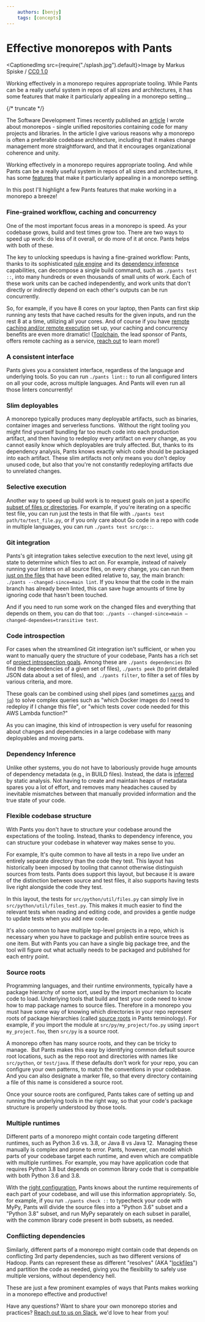```yaml
---
    authors: [benjy]
    tags: [concepts]
---
```


# Effective monorepos with Pants

<CaptionedImg src={require("./splash.jpg").default}>Image by Markus Spiske / [CC0 1.0](https://creativecommons.org/publicdomain/zero/1.0/?ref=openverse)</CaptionedImg>

Working effectively in a monorepo requires appropriate tooling. While Pants can be a really useful system in repos of all sizes and architectures, it has some features that make it particularly appealing in a monorepo setting…

{/* truncate */}

The Software Development Times recently published an [article](https://sdtimes.com/softwaredev/the-monorepo-approach-to-code-management/) I wrote about monorepos - single unified repositories containing code for many projects and libraries. In the article I give various reasons why a monorepo is often a preferable codebase architecture, including that it makes change management more straightforward, and that it encourages organizational coherence and unity.

Working effectively in a monorepo requires appropriate tooling. And while Pants can be a really useful system in repos of all sizes and architectures, it has some [features](https://www.pantsbuild.org/docs/welcome-to-pants#what-are-the-main-features-of-pants) that make it particularly appealing in a monorepo setting.

In this post I'll highlight a few Pants features that make working in a monorepo a breeze!

### Fine-grained workflow, caching and concurrency

One of the most important focus areas in a monorepo is speed. As your codebase grows, build and test times grow too. There are two ways to speed up work: do less of it overall, or do more of it at once. Pants helps with both of these.

The key to unlocking speedups is having a fine-grained workflow: Pants, thanks to its sophisticated [rule engine](https://www.pantsbuild.org/docs/how-does-pants-work#the-pants-engine) and its [dependency inference](https://www.pantsbuild.org/docs/how-does-pants-work#dependency-inference) capabilities, can decompose a single build command, such as `./pants test ::`, into many hundreds or even thousands of small units of work. Each of these work units can be cached independently, and work units that don't directly or indirectly depend on each other's outputs can be run concurrently.

So, for example, if you have 8 cores on your laptop, then Pants can first skip running any tests that have cached results for the given inputs, and run the rest 8 at a time, utilizing all your cores. And of course if you have [remote caching and/or remote execution](https://www.pantsbuild.org/docs/remote-caching-execution) set up, your caching and concurrency benefits are even more dramatic! ([Toolchain](https://toolchain.com/), the lead sponsor of Pants, offers remote caching as a service, [reach out](https://toolchain.com/contact) to learn more!)

### A consistent interface

Pants gives you a consistent interface, regardless of the language and underlying tools. So you can run `./pants lint::` to run all configured linters on all your code, across multiple languages. And Pants will even run all those linters concurrently!

### Slim deployables

A monorepo typically produces many deployable artifacts, such as binaries, container images and serverless functions.  Without the right tooling you might find yourself bundling far too much code into each production artifact, and then having to redeploy every artifact on every change, as you cannot easily know which deployables are truly affected. But, thanks to its dependency analysis, Pants knows exactly which code should be packaged into each artifact. These slim artifacts not only means you don't deploy unused code, but also that you're not constantly redeploying artifacts due to unrelated changes.

### Selective execution

Another way to speed up build work is to request goals on just a specific [subset of files or directories](https://www.pantsbuild.org/docs/goals#file-arguments-vs-target-arguments). For example, if you're iterating on a specific test file, you can run just the tests in that file with `./pants test path/to/test_file.py`, or if you only care about Go code in a repo with code in multiple languages, you can run `./pants test src/go::`.

### Git integration

Pants's git integration takes selective execution to the next level, using git state to determine which files to act on. For example, instead of naively running your linters on all source files, on every change, you can run them [just on the files](https://www.pantsbuild.org/docs/advanced-target-selection#running-over-changed-files-with---changed-since) that have been edited relative to, say, the main branch: `./pants --changed-since=main lint`. If you know that the code in the main branch has already been linted, this can save huge amounts of time by ignoring code that hasn't been touched.

And if you need to run some work on the changed files and everything that depends on them, you can do that too: `./pants --changed-since=main –changed-dependees=transitive test`.

### Code introspection

For cases when the streamlined Git integration isn't sufficient, or when you want to manually query the structure of your codebase, Pants has a rich set of [project introspection goals](https://www.pantsbuild.org/docs/project-introspection). Among these are `./pants dependencies` (to find the dependencies of a given set of files), `./pants peek` (to print detailed JSON data about a set of files), and  `./pants filter`, to filter a set of files by various criteria, and more.

These goals can be combined using shell pipes (and sometimes [`xargs`](https://en.wikipedia.org/wiki/Xargs) and [`jq`](https://stedolan.github.io/jq/)) to solve complex queries such as "which Docker images do I need to redeploy if I change this file", or "which tests cover code needed for this AWS Lambda function?"

As you can imagine, this kind of introspection is very useful for reasoning about changes and dependencies in a large codebase with many deployables and moving parts.

### Dependency Inference

Unlike other systems, you do not have to laboriously provide huge amounts of dependency metadata (e.g., in BUILD files). Instead, the data is [inferred](../2020-10-29-dependency-inference/index.mdx) by static analysis. Not having to create and maintain heaps of metadata spares you a lot of effort, and removes many headaches caused by inevitable mismatches between that manually provided information and the true state of your code.

### Flexible codebase structure

With Pants you don't have to structure your codebase around the expectations of the tooling. Instead, thanks to dependency inference, you can structure your codebase in whatever way makes sense to you.

For example, It's quite common to have all tests in a repo live under an entirely separate directory than the code they test. This layout has historically been imposed by tooling that cannot otherwise distinguish sources from tests. Pants does support this layout, but because it is aware of the distinction between source and test files, it also supports having tests live right alongside the code they test.

In this layout, the tests for `src/python/util/files.py` can simply live in `src/python/util/files_test.py`. This makes it much easier to find the relevant tests when reading and editing code, and provides a gentle nudge to update tests when you add new code.

It's also common to have multiple top-level projects in a repo, which is necessary when you have to package and publish entire source trees as one item. But with Pants you can have a single big package tree, and the tool will figure out what actually needs to be packaged and published for each entry point.

### Source roots

Programming languages, and their runtime environments, typically have a package hierarchy of some sort, used by the import mechanism to locate code to load. Underlying tools that build and test your code need to know how to map package names to source files. Therefore in a monorepo you must have some way of knowing which directories in your repo represent roots of package hierarchies (called [source roots](https://www.pantsbuild.org/docs/source-roots) in Pants terminology). For example, if you import the module at `src/py/my_project/foo.py` using `import my_project.foo`, then `src/py` is a source root.

A monorepo often has many source roots, and they can be tricky to manage.  But Pants makes this easy by identifying common default source root locations, such as the repo root and directories with names like `src/python`, or `test/java`. If these defaults don't work for your repo, you can configure your own patterns, to match the conventions in your codebase. And you can also designate a marker file, so that every directory containing a file of this name is considered a source root.

Once your source roots are configured, Pants takes care of setting up and running the underlying tools in the right way, so that your code's package structure is properly understood by those tools.

### Multiple runtimes

Different parts of a monorepo might contain code targeting different runtimes, such as Python 3.6 vs. 3.8, or Java 8 vs Java 12.  Managing these manually is complex and prone to error. Pants, however, can model which parts of your codebase target each runtime, and even which are compatible with multiple runtimes. For example, you may have application code that requires Python 3.8 but depends on common library code that is compatible with both Python 3.6 and 3.8.

With the [right configuration](https://www.pantsbuild.org/docs/python-interpreter-compatibility), Pants knows about the runtime requirements of each part of your codebase, and will use this information appropriately. So, for example, if you run `./pants check ::` to typecheck your code with MyPy, Pants will divide the source files into a "Python 3.6" subset and a "Python 3.8" subset, and run MyPy separately on each subset in parallel, with the common library code present in both subsets, as needed.

### Conflicting dependencies

Similarly, different parts of a monorepo might contain code that depends on conflicting 3rd party dependencies, such as two different versions of Hadoop. Pants can represent these as different "resolves" (AKA "[lockfiles](https://www.pantsbuild.org/v2.10/docs/python-third-party-dependencies#lockfiles)") and partition the code as needed, giving you the flexibility to safely use multiple versions, without dependency hell.

These are just a few prominent examples of ways that Pants makes working in a monorepo effective and productive!

Have any questions? Want to share your own monorepo stories and practices? [Reach out to us on Slack](https://www.pantsbuild.org/docs/getting-help), we'd love to hear from you!
